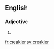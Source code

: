 ==English==

===Adjective===
{{head|en}}

# {{en-comparative of|creaky}}

[[fr:creakier]]
[[sv:creakier]]